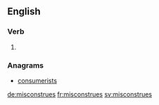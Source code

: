 ==English==

===Verb===
{{head|en|}}

# {{en-third-person singular of|misconstrue}}

===Anagrams===
* [[consumerists#English|consumerists]]

[[de:misconstrues]]
[[fr:misconstrues]]
[[sv:misconstrues]]